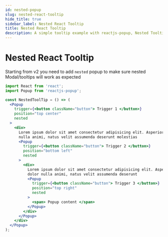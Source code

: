 ```yaml
---
id: nested-popup
slug: nested-react-tooltip
hide_title: true
sidebar_label: Nested React Tooltip
title: Nested React Tooltip
description: A simple tooltip example with reactjs-popup, Nested Tooltip, all available position
---
```



# Nested React Tooltip

Starting from v2 you need to add `nested` popup to make sure nested Modal/tooltips will work as expected

<NestedToolTip />

```jsx
import React from 'react';
import Popup from 'reactjs-popup';

const NestedToolTip = () => (
  <Popup
    trigger={<button className="button"> Trigger 1 </button>}
    position="top center"
    nested
  >
    <div>
      Lorem ipsum dolor sit amet consectetur adipisicing elit. Asperiores dolor
      nulla animi, natus velit assumenda deserunt molestias
      <Popup
        trigger={<button className="button"> Trigger 2 </button>}
        position="bottom left"
        nested
      >
        <div>
          Lorem ipsum dolor sit amet consectetur adipisicing elit. Asperiores
          dolor nulla animi, natus velit assumenda deserunt
          <Popup
            trigger={<button className="button"> Trigger 3 </button>}
            position="top right"
            nested
          >
            <span> Popup content </span>
          </Popup>
        </div>
      </Popup>
    </div>
  </Popup>
);
```
